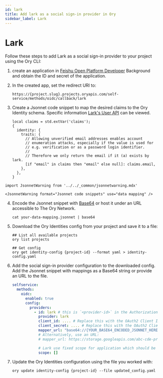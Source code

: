```yaml
---
id: lark
title: Add lark as a social sign-in provider in Ory
sidebar_label: Lark
---
```


# Lark

Follow these steps to add Lark as a social sign-in provider to your project using the Ory CLI:

1. create an application in [Feishu Open Platform Developer](https://open.feishu.cn/app) Background and obtain the ID and secret of the application.
2. In the created app, set the redirect URI to:

   ```shell
   https://{project.slug}.projects.oryapis.com/self-service/methods/oidc/callback/lark
   ```

3. Create a Jsonnet code snippet to map the desired claims to the Ory Identity schema. Specific information
   [Lark's User API](https://open.feishu.cn/document/common-capabilities/sso/api/get-user-info) can be viewed.

   ```jsonnet
   local claims = std.extVar('claims');
   {
     identity: {
       traits: {
         // Allowing unverified email addresses enables account
         // enumeration attacks, especially if the value is used for
         // e.g. verification or as a password login identifier.
         //
         // Therefore we only return the email if it (a) exists by lark.
         [if "email" in claims then "email" else null]: claims.email,
       },
     },
   }
   ```

```mdx-code-block
import JsonnetWarning from '../../_common/jsonnetwarning.mdx'

<JsonnetWarning format="Jsonnet code snippets" use="data mapping" />
```

4. Encode the Jsonnet snippet with [Base64](https://www.base64encode.org/) or host it under an URL accessible to The Ory Network.

   ```shell
   cat your-data-mapping.jsonnet | base64
   ```

5. Download the Ory Identities config from your project and save it to a file:

   ```shell
   ## List all available projects
   ory list projects

   ## Get config
   ory get identity-config {project-id} --format yaml > identity-config.yaml
   ```

6. Add the social sign-in provider configuration to the downloaded config. Add the Jsonnet snippet with mappings as a Base64
   string or provide an URL to the file.

   ```yaml
   selfservice:
     methods:
       oidc:
         enabled: true
         config:
           providers:
             - id: lark # this is `<provider-id>` in the Authorization callback URL. DO NOT CHANGE IT ONCE SET!
               provider: lark 
               client_id: .... # Replace this with the OAuth2 Client ID provided by lark
               client_secret: .... # Replace this with the OAuth2 Client Secret provided by lark
               mapper_url: "base64://{YOUR_BASE64_ENCODED_JSONNET_HERE}"
               # Alternatively, use an URL:
               # mapper_url: https://storage.googleapis.com/abc-cde-prd/9cac9717f007808bf17f22ce7f4295c739604b183f05ac4afb4

               # Lark use fixed scope for application which should be configured in it's admin page. Thus you can use an empty scope list here.
               scope: []
   ```

7. Update the Ory Identities configuration using the file you worked with:

   ```shell
   ory update identity-config {project-id} --file updated_config.yaml
   ```
